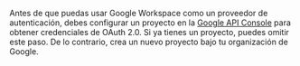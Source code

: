 Antes de que puedas usar Google Workspace como un proveedor de autenticación, debes configurar un proyecto en la [Google API Console](https://console.developers.google.com/) para obtener credenciales de OAuth 2.0. Si ya tienes un proyecto, puedes omitir este paso. De lo contrario, crea un nuevo proyecto bajo tu organización de Google.
